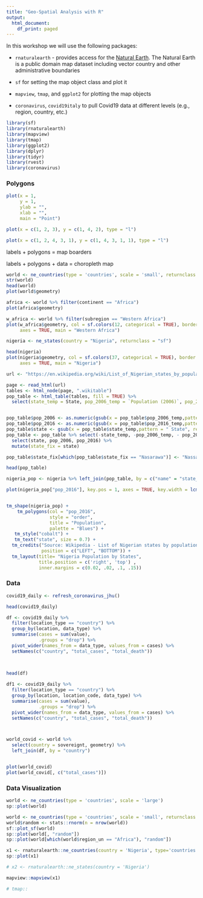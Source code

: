 ```yaml
---
title: "Geo-Spatial Analysis with R"
output:
  html_document:
    df_print: paged
---
```


In this workshop we will use the following packages:

-   `rnaturalearth` - provides access for the [Natural Earth](http://www.naturalearthdata.com/). The Natural Earth is a public domain map dataset including vector country and other administrative boundaries

-   `sf` for setting the map object class and plot it

-   `mapview`, `tmap`, and `ggplot2` for plotting the map objects

-   `coronavirus`, `covid19italy` to pull Covid19 data at different levels (e.g., region, country, etc.)

```r
library(sf)
library(rnaturalearth)
library(mapview)
library(tmap)
library(ggplot2)
library(dplyr)
library(tidyr)
library(rvest)
library(coronavirus)
```

### Polygons

```r
plot(x = 1, 
     y = 1,
     ylab = "",
     xlab = "",
     main = "Point")

```

```r

plot(x = c(1, 2, 3), y = c(1, 4, 2), type = "l")

```

```r
plot(x = c(1, 2, 4, 3, 1), y = c(1, 4, 3, 1, 1), type = "l")
```

labels + polygons = map boarders

labels + polygons + data = choropleth map

```r
world <- ne_countries(type = 'countries', scale = 'small', returnclass = "sf")
str(world)
head(world)
plot(world$geometry)
```

```r

africa <- world %>% filter(continent == "Africa")
plot(africa$geometry)
```

```r
w_africa <- world %>% filter(subregion == "Western Africa")
plot(w_africa$geometry, col = sf.colors(12, categorical = TRUE), border = 'grey', 
     axes = TRUE, main = "Western Africa")
```

```r
nigeria <- ne_states(country = "Nigeria", returnclass = "sf")

head(nigeria)
plot(nigeria$geometry, col = sf.colors(37, categorical = TRUE), border = 'grey', 
     axes = TRUE, main = "Nigeria")
```

```r
  
url <- "https://en.wikipedia.org/wiki/List_of_Nigerian_states_by_population"

page <- read_html(url)
tables <- html_node(page, ".wikitable")
pop_table <- html_table(tables, fill = TRUE) %>%
  select(state_temp = State, pop_2006_temp = `Population (2006)`, pop_2016_temp = `Population (2016)`)


pop_table$pop_2006 <- as.numeric(gsub(x = pop_table$pop_2006_temp,pattern = ",", replacement = ""))
pop_table$pop_2016 <- as.numeric(gsub(x = pop_table$pop_2016_temp,pattern = ",", replacement = ""))
pop_table$state <- gsub(x = pop_table$state_temp,pattern = " State", replacement = "")
pop_table <- pop_table %>% select(-state_temp, -pop_2006_temp, - pop_2016_temp) %>%
  select(state, pop_2006, pop_2016) %>%
  mutate(state_fix = state)

pop_table$state_fix[which(pop_table$state_fix == "Nasarawa")] <- "Nassarawa"

head(pop_table)
```

```r
nigeria_pop <- nigeria %>% left_join(pop_table, by = c("name" = "state_fix"))

plot(nigeria_pop["pop_2016"], key.pos = 1, axes = TRUE, key.width = lcm(1.3), key.length = 1.0)


tm_shape(nigeria_pop) +
    tm_polygons(col = "pop_2016", 
                style = "order",
                title = "Population",
                palette = "Blues") +
   tm_style("cobalt") + 
   tm_text("state", size = 0.7) +
  tm_credits("Source: Wikipedia - List of Nigerian states by population",
             position = c("LEFT", "BOTTOM")) + 
  tm_layout(title= "Nigeria Population by States", 
            title.position = c('right', 'top') ,
            inner.margins = c(0.02, .02, .1, .15))
```

### Data

```r
covid19_daily <- refresh_coronavirus_jhu()

head(covid19_daily)

df <- covid19_daily %>%
  filter(location_type == "country") %>%
  group_by(location, data_type) %>%
  summarise(cases = sum(value),
            .groups = "drop") %>%
  pivot_wider(names_from = data_type, values_from = cases) %>%
  setNames(c("country", "total_cases", "total_death"))
  
  

head(df)

df1 <- covid19_daily %>%
  filter(location_type == "country") %>%
  group_by(location, location_code, data_type) %>%
  summarise(cases = sum(value),
            .groups = "drop") %>%
  pivot_wider(names_from = data_type, values_from = cases) %>%
  setNames(c("country", "total_cases", "total_death"))



world_covid <- world %>% 
  select(country = sovereignt, geometry) %>%
  left_join(df, by = "country")


plot(world_covid)
plot(world_covid[, c("total_cases")])
```

### 

### Data Visualization

```r
world <- ne_countries(type = 'countries', scale = 'large')
sp::plot(world)

world <- ne_countries(type = 'countries', scale = 'small', returnclass = "sf")
world$random <- stats::rnorm(n = nrow(world))
sf::plot_sf(world)
sp::plot(world[, "random"])
sp::plot(world[which(world$region_un == "Africa"), "random"])

x1 <- rnaturalearth::ne_countries(country = 'Nigeria', type='countries')
sp::plot(x1)

# x2 <- rnaturalearth::ne_states(country = 'Nigeria')

```

```r

mapview::mapview(x1)

# tmap::
```
